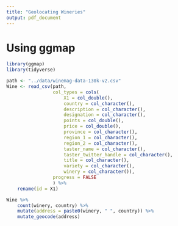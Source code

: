 ```yaml
---
title: "Geolocating Wineries"
output: pdf_document
---
```


# Using ggmap

```r
library(ggmap)
library(tidyverse)
```

```r
path <- "../data/winemag-data-130k-v2.csv"
Wine <- read_csv(path,
                 col_types = cols(
                     X1 = col_double(),
                     country = col_character(),
                     description = col_character(),
                     designation = col_character(),
                     points = col_double(),
                     price = col_double(),
                     province = col_character(),
                     region_1 = col_character(),
                     region_2 = col_character(),
                     taster_name = col_character(),
                     taster_twitter_handle = col_character(),
                     title = col_character(),
                     variety = col_character(),
                     winery = col_character()),
                 progress = FALSE
                 ) %>%
    rename(id = X1)
```

```r
Wine %>%
    count(winery, country) %>%
    mutate(address = paste0(winery, " ", country)) %>%
    mutate_geocode(address)
```
